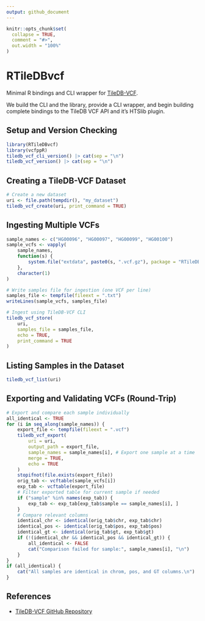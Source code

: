 ```yaml
---
output: github_document
---
```


```r
knitr::opts_chunk$set(
  collapse = TRUE,
  comment = "#>",
  out.width = "100%"
)
```

# RTileDBvcf

Minimal R bindings and CLI wrapper for [TileDB-VCF](https://github.com/TileDB-Inc/TileDB-VCF).

We build the CLI and the library, provide a CLI wrapper, and begin building complete bindings to the TileDB VCF API and it's HTSlib plugin.

##  Setup and Version Checking

```r
library(RTileDBvcf)
library(vcfppR)
tiledb_vcf_cli_version() |> cat(sep = "\n")
tiledb_vcf_version() |> cat(sep = "\n")
```

## Creating a TileDB-VCF Dataset

```r
# Create a new dataset
uri <- file.path(tempdir(), "my_dataset")
tiledb_vcf_create(uri, print_command = TRUE)
```

##  Ingesting Multiple VCFs

```r
sample_names <- c("HG00096", "HG00097", "HG00099", "HG00100")
sample_vcfs <- vapply(
    sample_names,
    function(s) {
        system.file("extdata", paste0(s, ".vcf.gz"), package = "RTileDBvcf")
    },
    character(1)
)

# Write samples file for ingestion (one VCF per line)
samples_file <- tempfile(fileext = ".txt")
writeLines(sample_vcfs, samples_file)

# Ingest using TileDB-VCF CLI
tiledb_vcf_store(
    uri,
    samples_file = samples_file,
    echo = TRUE,
    print_command = TRUE
)
```

## Listing Samples in the Dataset

```r
tiledb_vcf_list(uri)
```

## Exporting and Validating VCFs (Round-Trip)

```r
# Export and compare each sample individually
all_identical <- TRUE
for (i in seq_along(sample_names)) {
    export_file <- tempfile(fileext = ".vcf")
    tiledb_vcf_export(
        uri = uri,
        output_path = export_file,
        sample_names = sample_names[i], # Export one sample at a time
        merge = TRUE,
        echo = TRUE
    )
    stopifnot(file.exists(export_file))
    orig_tab <- vcftable(sample_vcfs[i])
    exp_tab <- vcftable(export_file)
    # Filter exported table for current sample if needed
    if ("sample" %in% names(exp_tab)) {
        exp_tab <- exp_tab[exp_tab$sample == sample_names[i], ]
    }
    # Compare relevant columns
    identical_chr <- identical(orig_tab$chr, exp_tab$chr)
    identical_pos <- identical(orig_tab$pos, exp_tab$pos)
    identical_gt <- identical(orig_tab$gt, exp_tab$gt)
    if (!(identical_chr && identical_pos && identical_gt)) {
        all_identical <- FALSE
        cat("Comparison failed for sample:", sample_names[i], "\n")
    }
}
if (all_identical) {
    cat("All samples are identical in chrom, pos, and GT columns.\n")
}
```


## References
- [TileDB-VCF GitHub Repository](https://github.com/TileDB-Inc/TileDB-VCF)